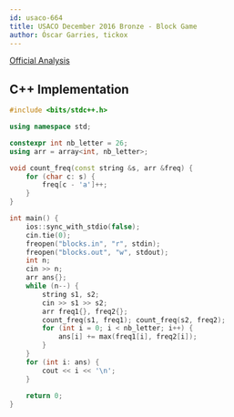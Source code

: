 ```yaml
---
id: usaco-664
title: USACO December 2016 Bronze - Block Game
author: Óscar Garries, tickox
---
```


[Official Analysis](http://www.usaco.org/current/data/sol_blocks_bronze_dec16.html)

<LanguageSection>
<CPPSection>

## C++ Implementation

```cpp
#include <bits/stdc++.h>

using namespace std;

constexpr int nb_letter = 26;
using arr = array<int, nb_letter>;

void count_freq(const string &s, arr &freq) {
	for (char c: s) {
		freq[c - 'a']++;
	}
}

int main() {
	ios::sync_with_stdio(false);
	cin.tie(0);
	freopen("blocks.in", "r", stdin);
	freopen("blocks.out", "w", stdout);
	int n;
	cin >> n;
	arr ans{};
	while (n--) {
		string s1, s2;
		cin >> s1 >> s2;
		arr freq1{}, freq2{};
		count_freq(s1, freq1); count_freq(s2, freq2);
		for (int i = 0; i < nb_letter; i++) {
			ans[i] += max(freq1[i], freq2[i]);
		}
	} 
	for (int i: ans) {
		cout << i << '\n';
	}
	
	return 0;
}
```

</CPPSection>
</LanguageSection>
